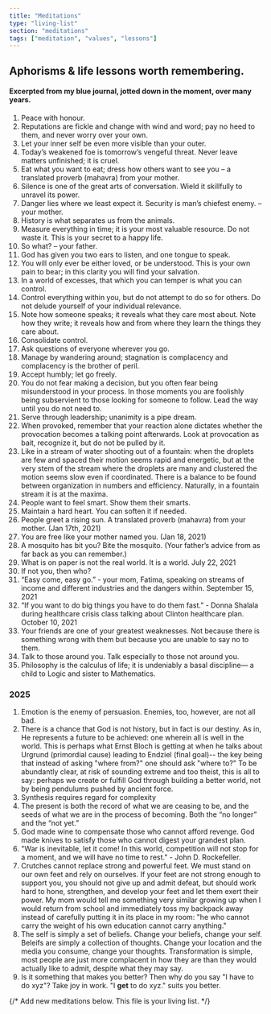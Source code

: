 ```yaml
---
title: "Meditations"
type: "living-list"
section: "meditations"
tags: ["meditation", "values", "lessons"]
---
```

## Aphorisms & life lessons worth remembering.
#### Excerpted from my blue journal, jotted down in the moment, over many years.
1. Peace with honour. 
2. Reputations are fickle and change with wind and word; pay no heed to them, and never worry over your own.
3. Let your inner self be even more visible than your outer. 
4. Today’s weakened foe is tomorrow’s vengeful threat. Never leave matters unfinished; it is cruel.
5. Eat what you want to eat; dress how others want to see you – a translated proverb (mahavra) from your mother. 
6. Silence is one of the great arts of conversation. Wield it skillfully to unravel its power.
7. Danger lies where we least expect it. Security is man’s chiefest enemy. – your mother. 
8. History  is what separates us from the animals. 
9. Measure everything in time; it is your most valuable resource. Do not waste it. This is your secret to a happy life. 
10. So what? – your father. 
11. God has given you two ears to listen, and one tongue to speak. 
12. You will only ever be either loved, or be understood. This is your own pain to bear; in this clarity you will find your salvation.  
13. In a world of excesses, that which you can temper is what you can control. 
14. Control everything within you, but do not attempt to do so for others. Do not delude yourself of your individual relevance.  
15. Note how someone speaks; it reveals what they care most about. Note how they write; it reveals how and from where they learn the things they care about. 
16. Consolidate control.
17. Ask questions of everyone wherever you go.
18. Manage by wandering around; stagnation is complacency and complacency is the brother of peril.
19. Accept humbly; let go freely. 
20. You do not fear making a decision, but you often fear being misunderstood in your process. In those moments you are foolishly being subservient to those looking for someone to follow. Lead the way until you do not need to.
21. Serve through leadership; unanimity is a pipe dream.  
22. When provoked, remember that your reaction alone dictates whether the provocation becomes a talking point afterwards.   Look at provocation as bait, recognize it, but do not be pulled by it.  
23. Like in a stream of water shooting out of a fountain: when the droplets are few and spaced their motion seems rapid and energetic, but at the very stem of the stream where the droplets are many and clustered the motion seems slow even if coordinated. There is a balance to be found between organization in numbers and efficiency. Naturally, in a fountain stream it is at the maxima.
24. People want to feel smart. Show them their smarts.
25. Maintain a hard heart. You can soften it if needed. 
26. People greet a rising sun. A translated proverb (mahavra) from your mother. (Jan 17th, 2021)
27. You are free like your mother named you. (Jan 18, 2021)
28. A mosquito has bit you? Bite the mosquito. (Your father’s advice from as far back as you can remember.)
29. What is on paper is not the real world. It is a world.
July 22, 2021
30. If not you, then who?
31. “Easy come, easy go.” - your mom, Fatima, speaking on streams of income and different industries and the dangers within.
September 15, 2021
32. “If you want to do big things you have to do them fast.” - Donna Shalala during healthcare crisis class talking about Clinton healthcare plan.
October 10, 2021
33. Your friends are one of your greatest weaknesses. Not because there is something wrong with them but because you are unable to say no to them. 
34. Talk to those around you. Talk especially to those not around you.
35. Philosophy is the calculus of life; it is undeniably a basal discipline— a child to Logic and sister to Mathematics. 

### 2025
1. Emotion is the enemy of persuasion. Enemies, too, however, are not all bad.
2. There is a chance that God is not history, but in fact is our destiny. As in, He represents a future to be achieved: one wherein all is well in the world. This is perhaps what Ernst Bloch is getting at when he talks about Urgrund (primordial cause) leading to Endziel (final goal)-- the key being that instead of asking "where from?" one should ask "where to?" To be abundantly clear, at risk of sounding extreme and too theist, this is all to say: perhaps we create or fulfill God through building a better world, not by being pendulums pushed by ancient force.
3. Synthesis requires regard for complexity
4. The present is both the record of what we are ceasing to be, and the seeds of what we are in the process of becoming. Both the “no longer” and the “not yet.”
5. God made wine to compensate those who cannot afford revenge. God made knives to satisfy those who cannot digest your grandest plan.
6. "War is inevitable, let it come! In this world, competition will not stop for a moment, and we will have no time to rest." - John D. Rockefeller.
7. Crutches cannot replace strong and powerful feet. We must stand on our own feet and rely on ourselves. If your feet are not strong enough to support you, you should not give up and admit defeat, but should work hard to hone, strengthen, and develop your feet and let them exert their power. My mom would tell me something very similar growing up when I would return from school and immediately toss my backpack away instead of carefully putting it in its place in my room: "he who cannot carry the weight of his own education cannot carry anything."
8. The self is simply a set of beliefs. Change your beliefs, change your self. Beleifs are simply a collection of thoughts. Change your location and the media you consume, change your thoughts. Transformation is simple, most people are just more complacent in how they are than they would actually like to admit, despite what they may say.
9. Is it something that makes you better? Then why do you say "I have to do xyz"? Take joy in work. "I **get** to do xyz." suits you better.


{/* Add new meditations below. This file is your living list. */}
